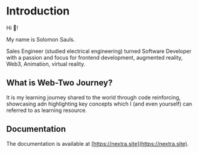 # Introduction

Hi 👋!

My name is Solomon Sauls.

Sales Engineer (studied electrical engineering) turned Software Developer with a passion and focus for frontend development, 
augmented reality, Web3, Animation, virtual reality.

## What is Web-Two Journey?

It is my learning journey shared to the world through code reinforcing, showcasing adn highlighting key concepts which I (and even yourself)
can referred to as learning resource.

## Documentation

The documentation is available at [https://nextra.site](https://nextra.site).
